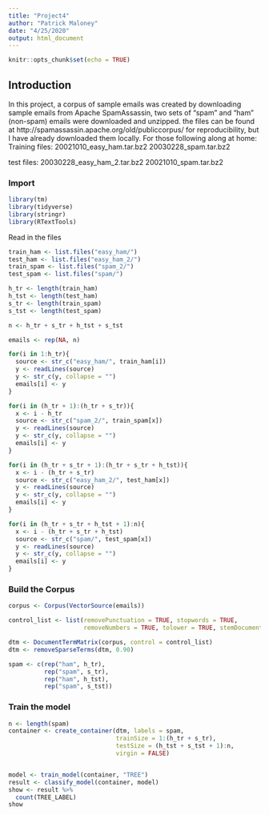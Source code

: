 ---
title: "Project4"
author: "Patrick Maloney"
date: "4/25/2020"
output: html_document
---

```{r setup, include=FALSE}
knitr::opts_chunk$set(echo = TRUE)
```

## Introduction

In this project, a corpus of sample emails was created by downloading sample emails from Apache SpamAssassin, two sets of "spam" and "ham" (non-spam) emails were downloaded and unzipped. the files can be found at http://spamassassin.apache.org/old/publiccorpus/ for reproducibility, but I have already downloaded them locally. 
For those following along at home:
Training files:
20021010_easy_ham.tar.bz2
20030228_spam.tar.bz2

test files:
20030228_easy_ham_2.tar.bz2
20021010_spam.tar.bz2

### Import
```{r}
library(tm)
library(tidyverse)
library(stringr)
library(RTextTools)
```


Read in the files
```{r}
train_ham <- list.files("easy_ham/")
test_ham <- list.files("easy_ham_2/")
train_spam <- list.files("spam_2/")
test_spam <- list.files("spam/")

h_tr <- length(train_ham)
h_tst <- length(test_ham)
s_tr <- length(train_spam)
s_tst <- length(test_spam)

n <- h_tr + s_tr + h_tst + s_tst

emails <- rep(NA, n)

for(i in 1:h_tr){
  source <- str_c("easy_ham/", train_ham[i])
  y <- readLines(source)
  y <- str_c(y, collapse = "")
  emails[i] <- y
}

for(i in (h_tr + 1):(h_tr + s_tr)){
  x <- i - h_tr
  source <- str_c("spam_2/", train_spam[x])
  y <- readLines(source)
  y <- str_c(y, collapse = "")
  emails[i] <- y
}

for(i in (h_tr + s_tr + 1):(h_tr + s_tr + h_tst)){
  x <- i - (h_tr + s_tr)
  source <- str_c("easy_ham_2/", test_ham[x])
  y <- readLines(source)
  y <- str_c(y, collapse = "")
  emails[i] <- y
}

for(i in (h_tr + s_tr + h_tst + 1):n){
  x <- i - (h_tr + s_tr + h_tst)
  source <- str_c("spam/", test_spam[x])
  y <- readLines(source)
  y <- str_c(y, collapse = "")
  emails[i] <- y
}

```
### Build the Corpus
```{r}
corpus <- Corpus(VectorSource(emails))

control_list <- list(removePunctuation = TRUE, stopwords = TRUE,
                     removeNumbers = TRUE, tolower = TRUE, stemDocument = TRUE)

dtm <- DocumentTermMatrix(corpus, control = control_list)
dtm <- removeSparseTerms(dtm, 0.90)

spam <- c(rep("ham", h_tr),
          rep("spam", s_tr),
          rep("ham", h_tst),
          rep("spam", s_tst))
```
### Train the model
```{r}
n <- length(spam)
container <- create_container(dtm, labels = spam,
                              trainSize = 1:(h_tr + s_tr),
                              testSize = (h_tst + s_tst + 1):n,
                              virgin = FALSE)


model <- train_model(container, "TREE")
result <- classify_model(container, model)
show <- result %>%
  count(TREE_LABEL)
show
```



